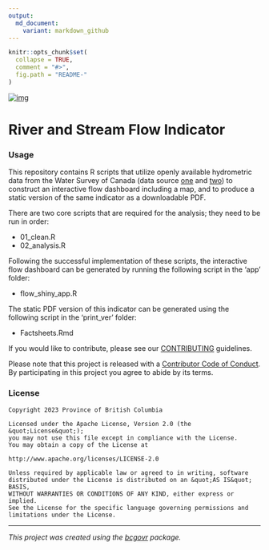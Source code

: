 ```yaml
---
output:
  md_document:
    variant: markdown_github
---
```


```r
knitr::opts_chunk$set(
  collapse = TRUE,
  comment = "#>",
  fig.path = "README-"
)
```

[![img](https://img.shields.io/badge/Lifecycle-Experimental-339999)](https://github.com/bcgov/repomountie/blob/master/doc/lifecycle-badges.md)

# River and Stream Flow Indicator

### Usage

This repository contains R scripts that utilize openly available hydrometric data from the Water Survey of Canada (data source [one]('https://dd.weather.gc.ca/hydrometric/csv/') and [two]('https://collaboration.cmc.ec.gc.ca/cmc/hydrometrics/www/')) to construct an interactive flow dashboard including a map, and to produce a static version of the same indicator as a downloadable PDF.

There are two core scripts that are required for the analysis; they need to be run in order:

-   01_clean.R
-   02_analysis.R

Following the successful implementation of these scripts, the interactive flow dashboard can be generated by running the following script in the 'app' folder:

-   flow_shiny_app.R

The static PDF version of this indicator can be generated using the following script in the 'print_ver' folder:

-   Factsheets.Rmd

If you would like to contribute, please see our [CONTRIBUTING](CONTRIBUTING.md) guidelines.

Please note that this project is released with a [Contributor Code of Conduct](CODE_OF_CONDUCT.md). By participating in this project you agree to abide by its terms.

### License

    Copyright 2023 Province of British Columbia

    Licensed under the Apache License, Version 2.0 (the &quot;License&quot;);
    you may not use this file except in compliance with the License.
    You may obtain a copy of the License at

    http://www.apache.org/licenses/LICENSE-2.0

    Unless required by applicable law or agreed to in writing, software distributed under the License is distributed on an &quot;AS IS&quot; BASIS,
    WITHOUT WARRANTIES OR CONDITIONS OF ANY KIND, either express or implied.
    See the License for the specific language governing permissions and limitations under the License.

------------------------------------------------------------------------

*This project was created using the [bcgovr](https://github.com/bcgov/bcgovr) package.*
